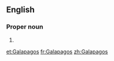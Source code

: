 ==English==

===Proper noun===
{{en-proper noun}}

# {{alternative spelling of|Galápagos}}

[[et:Galapagos]]
[[fr:Galapagos]]
[[zh:Galapagos]]